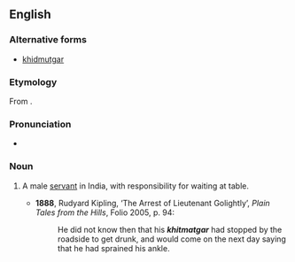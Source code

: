 ==English==

===Alternative forms===
* [[khidmutgar]]

===Etymology===
From {{etyl|ur}} {{term|خدمتگار||tr=khidmatgār|sc=ur-Arab}}.

===Pronunciation===
* {{IPA|/ˈkɪdmətgɑː/}}

===Noun===
{{en-noun}}

# {{India}} A male [[servant]] in India, with responsibility for waiting at table.
#* '''1888''', Rudyard Kipling, ‘The Arrest of Lieutenant Golightly’, ''Plain Tales from the Hills'', Folio 2005, p. 94:
#*: He did not know then that his '''''khitmatgar''''' had stopped by the roadside to get drunk, and would come on the next day saying that he had sprained his ankle.